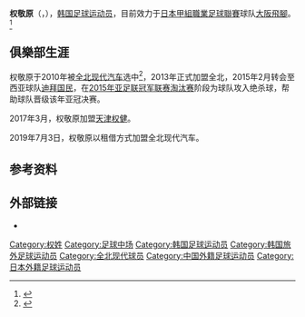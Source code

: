 {{noteTA|G1=Football}}
{{Infobox football biography
| name          = 权敬原<br>권경원
| image         = Rus-SK2017 (23).jpg
| birth_date    = {{birth date and age|1992|1|31|df=y}}
| birth_place   = [[韩国|韩国]][[首爾|首爾]]
| height        = {{height|m=1.90}}
| currentclub   = [[大阪飛腳|大阪飛腳]]
| clubnumber    = 20
| position      = [[中场|中场]]
| youthyears1   = 2007-2009
| youthclubs1   = [[全北现代汽车|全北现代汽车]]
| youthyears2   = 2010-2012
| youthclubs2   = [[东亚大学|东亚大学]]
| years1        = 2013–2014 | clubs1 = [[全北现代汽车|全北现代汽车]] | caps1 = 25 | goals1 = 0
| years2        = 2015–2017     | clubs2 = [[迪拜国民|迪拜国民]] | caps2 = 54 | goals2 = 4
| years3        = 2017–     | clubs3 = [[天津天海|天津天海]] | caps3 = 63 | goals3 = 1
| years4        = 2019      | clubs4 = → [[全北現代汽車|全北現代汽車]] (外借) | caps4 = 13 | goals4 = 2
| years5        = 2020–2021 | clubs5 = → [[金泉尚武|金泉尚武]] (兵役) | caps5 = 23 | goals5 = 1
| years6        = 2021      | clubs6 = [[FC城南|FC城南]] | caps6 = 18| goals6 = 1
| years7        = 2022–     | clubs7 = [[大阪飛腳|大阪飛腳]] | caps7 = 6 | goals7 = 1
| nationalyears1= 2013–2014 |nationalteam1 = 韩国U23 |nationalcaps1 = 4 |nationalgoals1 = 0
| nationalyears2= 2017– |nationalteam2 = [[韓國國家足球隊|韓國]] |nationalcaps2 = 22 |nationalgoals2 = 2
| pcupdate      = 2022年5月29日
| ntupdate      = 2022年6月6日
}}

'''权敬原'''（{{lang-ko|권경원}}，{{bd|1992年|1月31日|||K}}），[[韩国|韩国]][[足球运动员|足球运动员]]，目前效力于[[日本甲組職業足球聯賽|日本甲組職業足球聯賽]]球队[[大阪飛腳|大阪飛腳]]。<ref>{{Soccerway|kyung-won-kwon/285011}}</ref>

==俱樂部生涯==
权敬原于2010年被[[全北现代汽车|全北现代汽车]]选中<ref>{{cite news
 |url=http://xportsnews.hankyung.com/?ac=article_view&entry_id=134630 
 |title='될 성 부른 떡잎' K-리그 우선지명 43명 발표 
 |publisher=Xports News 
 |date=2010-11-01 
 |language=ko 
 |deadurl=yes 
 |archiveurl=https://web.archive.org/web/20140113170448/http://xportsnews.hankyung.com/?ac=article_view&entry_id=134630 
 |archivedate=2014-01-13 
}}</ref>，2013年正式加盟全北，2015年2月转会至西亚球队[[迪拜国民|迪拜国民]]，在[[2015年亚足联冠军联赛淘汰赛|2015年亚足联冠军联赛淘汰赛]]阶段为球队攻入绝杀球，帮助球队晋级该年亚冠决赛。

2017年3月，权敬原加盟[[天津权健|天津权健]]。

2019年7月3日，权敬原以租借方式加盟全北现代汽车。

== 参考资料 ==
{{reflist}}

== 外部链接 ==
*{{K League player|20130102}}

{{大阪飛腳球員名單}}
{{2017年中超分类名单天津权健}}
{{2018年中超分类名单天津权健}}
{{2019年中超分类名单天津天海}}
{{2019年亞洲盃足球賽南韓參賽名單}}

{{DEFAULTSORT:Kwon, Kyung-Won}}
[[Category:权姓|Category:权姓]]
[[Category:足球中场|Category:足球中场]]
[[Category:韩国足球运动员|Category:韩国足球运动员]]
[[Category:韩国旅外足球运动员|Category:韩国旅外足球运动员]]
[[Category:全北现代球员|Category:全北现代球员]]
[[Category:中国外籍足球运动员|Category:中国外籍足球运动员]]
[[Category:日本外籍足球运动员|Category:日本外籍足球运动员]]